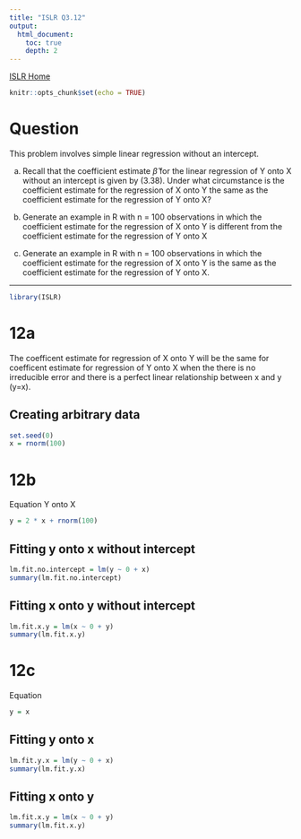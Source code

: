 ```yaml
---
title: "ISLR Q3.12"
output:
  html_document:
    toc: true
    depth: 2
---
```


[ISLR Home](../index.html)

```r
knitr::opts_chunk$set(echo = TRUE)
```

# Question

This problem involves simple linear regression without an intercept.

(a) Recall that the coefficient estimate $\hat{\beta}$ for the linear regression of Y onto X without an intercept is given by (3.38). Under what circumstance is the coefficient estimate for the regression of X onto Y the same as the coefficient estimate for the regression of Y onto X?

(b) Generate an example in R with n = 100 observations in which the coefficient estimate for the regression of X onto Y is different from the coefficient estimate for the regression of Y onto X

(c) Generate an example in R with n = 100 observations in which the coefficient estimate for the regression of X onto Y is the same as the coefficient estimate for the regression of Y onto X.

***

```r
library(ISLR)
```


# 12a

The coefficent estimate for regression of X onto Y will be the same for coefficent 
estimate for regression of Y onto X when the there is no irreducible error and 
there is a perfect linear relationship between x and y (y=x).

## Creating arbitrary data

```r
set.seed(0)
x = rnorm(100)
```

# 12b

Equation Y onto X

```r
y = 2 * x + rnorm(100)
```

## Fitting y onto x without intercept

```r
lm.fit.no.intercept = lm(y ~ 0 + x)
summary(lm.fit.no.intercept)
```


## Fitting x onto y without intercept

```r
lm.fit.x.y = lm(x ~ 0 + y)
summary(lm.fit.x.y)
```


# 12c

Equation
```r
y = x
```

## Fitting y onto x

```r
lm.fit.y.x = lm(y ~ 0 + x)
summary(lm.fit.y.x)
```

## Fitting x onto y

```r
lm.fit.x.y = lm(x ~ 0 + y)
summary(lm.fit.x.y)
```




